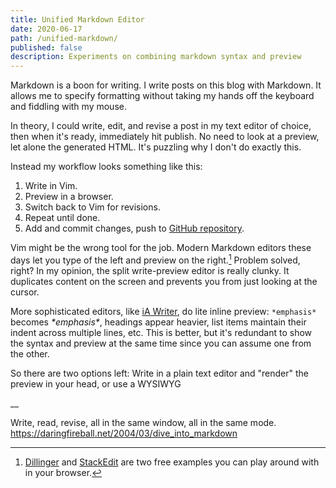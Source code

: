 ```yaml
---
title: Unified Markdown Editor
date: 2020-06-17
path: /unified-markdown/
published: false
description: Experiments on combining markdown syntax and preview
---
```


Markdown is a boon for writing. I write posts on this blog with Markdown. It
allows me to specify formatting without taking my hands off the keyboard and
fiddling with my mouse.

In theory, I could write, edit, and revise a post in my text editor of choice,
then when it's ready, immediately hit publish. No need to look at a preview,
let alone the generated HTML. It's puzzling why I don't do exactly this.

Instead my workflow looks something like this:

1. Write in Vim.
2. Preview in a browser.
3. Switch back to Vim for revisions.
4. Repeat until done.
5. Add and commit changes, push to [GitHub
   repository](https://github.com/tmm/www).

Vim might be the wrong tool for the job. Modern Markdown editors these days let
you type of the left and preview on the right.[^1] Problem solved, right? In my
opinion, the split write-preview editor is really clunky. It duplicates content
on the screen and prevents you from just looking at the cursor.

More sophisticated editors, like [iA Writer](https://ia.net/writer), do lite
inline preview: `*emphasis*` becomes _\*emphasis\*_, headings appear heavier,
list items maintain their indent across multiple lines, etc. This is better, but
it's redundant to show the syntax and preview at the same time since you can
assume one from the other.

So there are two options left: Write in a plain text editor and "render"
the preview in your head, or use a WYSIWYG

\_\_

Write, read, revise, all in the same window, all in the same mode.
https://daringfireball.net/2004/03/dive_into_markdown

[^1]:

    [Dillinger](https://dillinger.io) and [StackEdit](https://stackedit.io/app) are two free
    examples you can play around with in your browser.
